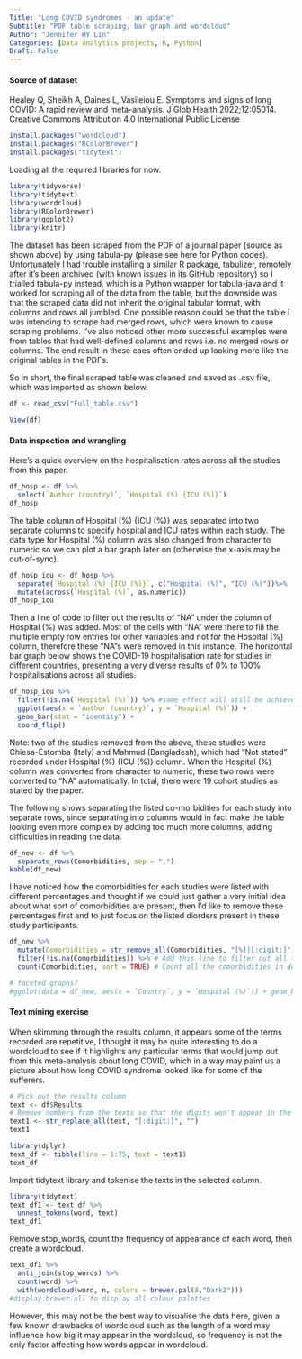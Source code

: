 ```yaml
---
Title: "Long COVID syndromes - an update"
Subtitle: "PDF table scraping, bar graph and wordcloud"
Author: "Jennifer HY Lin"
Categories: [Data analytics projects, R, Python]
Draft: False
---
```


#### Source of dataset

Healey Q, Sheikh A, Daines L, Vasileiou E. Symptoms and signs of long COVID: A rapid review and meta-analysis. J Glob Health 2022;12:05014. Creative Commons Attribution 4.0 International Public License

```r
install.packages("wordcloud")
install.packages("RColorBrewer")
install.packages("tidytext")
```

Loading all the required libraries for now.

```r
library(tidyverse)
library(tidytext)
library(wordcloud)
library(RColorBrewer)
library(ggplot2)
library(knitr)
```

The dataset has been scraped from the PDF of a journal paper (source as shown above) by using tabula-py (please see here for Python codes). Unfortunately I had trouble installing a similar R package, tabulizer, remotely after it's been archived (with known issues in its GitHub repository) so I trialled tabula-py instead, which is a Python wrapper for tabula-java and it worked for scraping all of the data from the table, but the downside was that the scraped data did not inherit the original tabular format, with columns and rows all jumbled. One possible reason could be that the table I was intending to scrape had merged rows, which were known to cause scraping problems. I've also noticed other more successful examples were from tables that had well-defined columns and rows i.e. no merged rows or columns. The end result in these caes often ended up looking more like the original tables in the PDFs.

So in short, the final scraped table was cleaned and saved as .csv file, which was imported as shown below.

```r
df <- read_csv("Full_table.csv")
```

```r
View(df)
```

#### Data inspection and wrangling

Here's a quick overview on the hospitalisation rates across all the studies from this paper.

```r
df_hosp <- df %>% 
  select(`Author (country)`, `Hospital (%) {ICU (%)}`)
df_hosp
```

The table column of Hospital (%) {ICU (%)} was separated into two separate columns to specify hospital and ICU rates within each study. The data type for Hospital (%) column was also changed from character to numeric so we can plot a bar graph later on (otherwise the x-axis may be out-of-sync).

```r
df_hosp_icu <- df_hosp %>% 
  separate(`Hospital (%) {ICU (%)}`, c("Hospital (%)", "ICU (%)"))%>% 
  mutate(across(`Hospital (%)`, as.numeric))
df_hosp_icu
```

Then a line of code to filter out the results of "NA" under the column of Hospital (%) was added. Most of the cells with "NA" were there to fill the multiple empty row entries for other variables and not for the Hospital (%) column, therefore these "NA"s were removed in this instance. The horizontal bar graph below shows the COVID-19 hospitalisation rate for studies in different countries, presenting a very diverse results of 0% to 100% hospitalisations across all studies.

```r
df_hosp_icu %>% 
  filter(!is.na(`Hospital (%)`)) %>% #same effect will still be achieved without this line of code with a warning message of "Removed 58 rows containing missing values (position_stack)"
  ggplot(aes(x = `Author (country)`, y = `Hospital (%)`)) + 
  geom_bar(stat = "identity") +
  coord_flip()
```

Note: two of the studies removed from the above, these studies were Chiesa-Estomba (Italy) and Mahmud (Bangladesh), which had "Not stated" recorded under Hospital (%) {ICU (%)} column. When the Hospital (%) column was converted from character to numeric, these two rows were converted to "NA" automatically. In total, there were 19 cohort studies as stated by the paper.

The following shows separating the listed co-morbidities for each study into separate rows, since separating into columns would in fact make the table looking even more complex by adding too much more columns, adding difficulties in reading the data.
```r
df_new <- df %>% 
  separate_rows(Comorbidities, sep = ",")
kable(df_new)
```
I have noticed how the comorbidities for each studies were listed with different percentages and thought if we could just gather a very initial idea about what sort of comorbidities are present, then I'd like to remove these percentages first and to just focus on the listed diorders present in these study participants.
```r
df_new %>% 
  mutate(Comorbidities = str_remove_all(Comorbidities, "[%]|[:digit:]")) %>% # Remove % symbol and numbers altogether in the column
  filter(!is.na(Comorbidities)) %>% # Add this line to filter out all the "NA"s
  count(Comorbidities, sort = TRUE) # Count all the comorbidities in descending order
```

```r
# faceted graphs?
#ggplot(data = df_new, aes(x = `Country`, y = `Hospital (%)`)) + geom_bar(stat = "identity")
```

#### Text mining exercise

When skimming through the results column, it appears some of the terms recorded are repetitive, I thought it may be quite interesting to do a wordcloud to see if it highlights any particular terms that would jump out from this meta-analysis about long COVID, which in a way may paint us a picture about how long COVID syndrome looked like for some of the sufferers.

```r
# Pick out the results column
text <- df$Results
# Remove numbers from the texts so that the digits won't appear in the wordcloud
text1 <- str_replace_all(text, "[:digit:]", "")
text1
```

```r
library(dplyr)
text_df <- tibble(line = 1:75, text = text1)
text_df
```

Import tidytext library and tokenise the texts in the selected column.

```r
library(tidytext)
text_df1 <- text_df %>% 
  unnest_tokens(word, text)
text_df1
```

Remove stop_words, count the frequency of appearance of each word, then create a wordcloud.

```r
text_df1 %>% 
  anti_join(stop_words) %>% 
  count(word) %>% 
  with(wordcloud(word, n, colors = brewer.pal(8,"Dark2")))
#display.brewer.all to display all colour palettes
```

However, this may not be the best way to visualise the data here, given a few known drawbacks of wordcloud such as the length of a word may influence how big it may appear in the wordcloud, so frequency is not the only factor affecting how words appear in wordcloud.

```r

```
